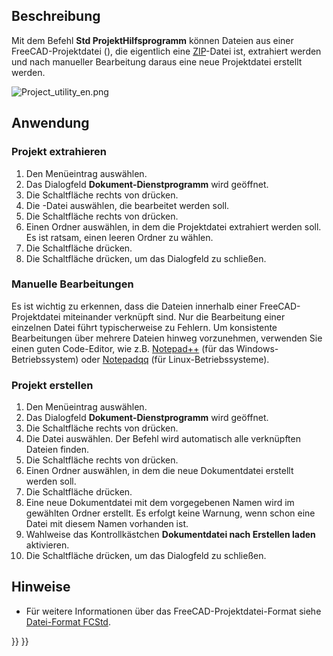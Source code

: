 <languages/>

{{Docnav/de
|[[Std_ExportDependencyGraph/de|Abhängigkeitsdiagramm]]
|[[Std_DlgParameter/de|Parameterdialog]]
|[[Std_Tools_Menu/de|Std Menü Werkzeuge]]
|IconL=
|IconR=Std_DlgParameter.svg
|IconC=Freecad.svg
}}

{{GuiCommand/de
|Name=Std ProjectUtil
|Name/de=Std ProjektHilfsprogramm
|MenuLocation=Werkzeuge → Dokument-Dienstprogramm...
|Workbenches=Alle
}}

<span id="Description"></span>
==Beschreibung==

Mit dem Befehl '''Std ProjektHilfsprogramm'''  können Dateien aus einer FreeCAD-Projektdatei ({{FileName|*.FCStd}}), die eigentlich eine [https://en.wikipedia.org/wiki/Zip_(file_format) ZIP]-Datei ist, extrahiert werden und nach manueller Bearbeitung daraus eine neue Projektdatei erstellt werden.

[[Image:Project_utility_en.png]]
{{Caption|Das Dialogfeld Projekt-Hilfsprogramm}}

<span id="Usage"></span>
==Anwendung==

<span id="Extract_project"></span>
===Projekt extrahieren===

# Den Menüeintrag {{MenuCommand|Werkzeuge → [[Image:Std_ProjectUtil.svg|16px]] Dokument-Dienstprogramm...}} auswählen.
# Das Dialogfeld '''Dokument-Dienstprogramm''' wird geöffnet.
# Die Schaltfläche {{Button|...}} rechts von {{MenuCommand|Dokument entpacken → Quelle}} drücken.
# Die {{FileName|*.FCStd}}-Datei auswählen, die bearbeitet werden soll.
# Die Schaltfläche {{Button|...}} rechts von {{MenuCommand|Dokument entpacken → Zielort}} drücken.
# Einen Ordner auswählen, in dem die Projektdatei extrahiert werden soll. Es ist ratsam, einen leeren Ordner zu wählen.
# Die Schaltfläche {{Button|Entpacken}} drücken.
# Die Schaltfläche {{Button|Schließen}}  drücken, um das Dialogfeld zu schließen.

<span id="Manual_edits"></span>
===Manuelle Bearbeitungen===

Es ist wichtig zu erkennen, dass die Dateien innerhalb einer FreeCAD-Projektdatei miteinander verknüpft sind. Nur die Bearbeitung einer einzelnen Datei führt typischerweise zu Fehlern. Um konsistente Bearbeitungen über mehrere Dateien hinweg vorzunehmen, verwenden Sie einen guten Code-Editor, wie z.B. [https://notepad-plus-plus.org/ Notepad++] (für das Windows-Betriebssystem) oder [https://notepadqq.com/s/ Notepadqq] (für Linux-Betriebssysteme).

<span id="Create_project"></span>
===Projekt erstellen===

# Den Menüeintrag {{MenuCommand|Werkzeuge → [[Image:Std_ProjectUtil.svg|16px]] Dokument-Dienstprogramm...}} auswählen.
# Das Dialogfeld '''Dokument-Dienstprogramm''' wird geöffnet.
# Die Schaltfläche {{Button|...}} rechts von {{MenuCommand|Dokument erstellen→ Quelle}} drücken.
# Die Datei {{FileName|Document.xml}} auswählen. Der Befehl wird automatisch alle verknüpften Dateien finden.
# Die Schaltfläche {{Button|...}} rechts von {{MenuCommand|Dokument erstellen →Zielort}} drücken.
# Einen Ordner auswählen, in dem die neue Dokumentdatei erstellt werden soll.
# Die Schaltfläche {{Button|Erstellen}} drücken.
# Eine neue Dokumentdatei mit dem vorgegebenen Namen {{FileName|project.fcstd}} wird im gewählten Ordner erstellt. Es erfolgt keine Warnung, wenn schon eine Datei mit diesem Namen vorhanden ist.
# Wahlweise das Kontrollkästchen '''Dokumentdatei nach Erstellen laden''' aktivieren.
# Die Schaltfläche {{Button|Schließen}} drücken, um das Dialogfeld zu schließen.

<span id="Notes"></span>
==Hinweise==

* Für weitere Informationen über das FreeCAD-Projektdatei-Format siehe [[File_Format_FCStd/de|Datei-Format FCStd]].


{{Docnav/de
|[[Std_ExportDependencyGraph/de|Abhängigkeitsdiagramm]]
|[[Std_DlgParameter/de|Parameterdialog]]
|[[Std_Tools_Menu/de|Std Menü Werkzeuge]]
|IconL=
|IconR=Std_DlgParameter.svg
|IconC=Freecad.svg
}}

{{Std_Base_navi{{#translation:}}}}
{{Userdocnavi{{#translation:}}}}